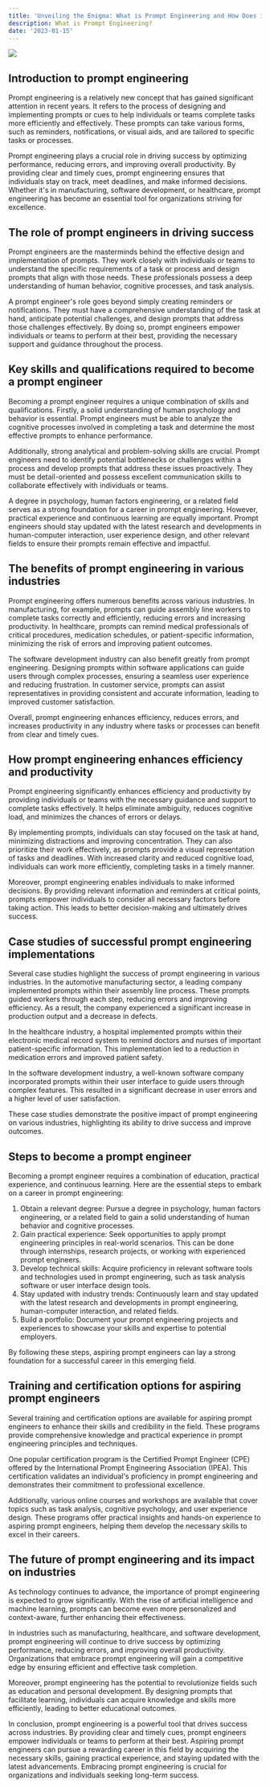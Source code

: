 ```yaml
---
title: 'Unveiling the Enigma: What is Prompt Engineering and How Does it Drive Success?'
description: What is Prompt Engineering?
date: '2023-01-15'
---
```


![](https://img.freepik.com/premium-vector/motivation-drive-success-from-business-achievement-reward-encourages-employees-develop-succeed-businessman-running-stairs-catch-winner-trophy_327176-1366.jpg)

## Introduction to prompt engineering

Prompt engineering is a relatively new concept that has gained significant attention in recent years. It refers to the process of designing and implementing prompts or cues to help individuals or teams complete tasks more efficiently and effectively. These prompts can take various forms, such as reminders, notifications, or visual aids, and are tailored to specific tasks or processes.

Prompt engineering plays a crucial role in driving success by optimizing performance, reducing errors, and improving overall productivity. By providing clear and timely cues, prompt engineering ensures that individuals stay on track, meet deadlines, and make informed decisions. Whether it's in manufacturing, software development, or healthcare, prompt engineering has become an essential tool for organizations striving for excellence.

## The role of prompt engineers in driving success

Prompt engineers are the masterminds behind the effective design and implementation of prompts. They work closely with individuals or teams to understand the specific requirements of a task or process and design prompts that align with those needs. These professionals possess a deep understanding of human behavior, cognitive processes, and task analysis.

A prompt engineer's role goes beyond simply creating reminders or notifications. They must have a comprehensive understanding of the task at hand, anticipate potential challenges, and design prompts that address those challenges effectively. By doing so, prompt engineers empower individuals or teams to perform at their best, providing the necessary support and guidance throughout the process.

## Key skills and qualifications required to become a prompt engineer

Becoming a prompt engineer requires a unique combination of skills and qualifications. Firstly, a solid understanding of human psychology and behavior is essential. Prompt engineers must be able to analyze the cognitive processes involved in completing a task and determine the most effective prompts to enhance performance.

Additionally, strong analytical and problem-solving skills are crucial. Prompt engineers need to identify potential bottlenecks or challenges within a process and develop prompts that address these issues proactively. They must be detail-oriented and possess excellent communication skills to collaborate effectively with individuals or teams.

A degree in psychology, human factors engineering, or a related field serves as a strong foundation for a career in prompt engineering. However, practical experience and continuous learning are equally important. Prompt engineers should stay updated with the latest research and developments in human-computer interaction, user experience design, and other relevant fields to ensure their prompts remain effective and impactful.

## The benefits of prompt engineering in various industries

Prompt engineering offers numerous benefits across various industries. In manufacturing, for example, prompts can guide assembly line workers to complete tasks correctly and efficiently, reducing errors and increasing productivity. In healthcare, prompts can remind medical professionals of critical procedures, medication schedules, or patient-specific information, minimizing the risk of errors and improving patient outcomes.

The software development industry can also benefit greatly from prompt engineering. Designing prompts within software applications can guide users through complex processes, ensuring a seamless user experience and reducing frustration. In customer service, prompts can assist representatives in providing consistent and accurate information, leading to improved customer satisfaction.

Overall, prompt engineering enhances efficiency, reduces errors, and increases productivity in any industry where tasks or processes can benefit from clear and timely cues.

## How prompt engineering enhances efficiency and productivity

Prompt engineering significantly enhances efficiency and productivity by providing individuals or teams with the necessary guidance and support to complete tasks effectively. It helps eliminate ambiguity, reduces cognitive load, and minimizes the chances of errors or delays.

By implementing prompts, individuals can stay focused on the task at hand, minimizing distractions and improving concentration. They can also prioritize their work effectively, as prompts provide a visual representation of tasks and deadlines. With increased clarity and reduced cognitive load, individuals can work more efficiently, completing tasks in a timely manner.

Moreover, prompt engineering enables individuals to make informed decisions. By providing relevant information and reminders at critical points, prompts empower individuals to consider all necessary factors before taking action. This leads to better decision-making and ultimately drives success.

## Case studies of successful prompt engineering implementations

Several case studies highlight the success of prompt engineering in various industries. In the automotive manufacturing sector, a leading company implemented prompts within their assembly line process. These prompts guided workers through each step, reducing errors and improving efficiency. As a result, the company experienced a significant increase in production output and a decrease in defects.

In the healthcare industry, a hospital implemented prompts within their electronic medical record system to remind doctors and nurses of important patient-specific information. This implementation led to a reduction in medication errors and improved patient safety.

In the software development industry, a well-known software company incorporated prompts within their user interface to guide users through complex features. This resulted in a significant decrease in user errors and a higher level of user satisfaction.

These case studies demonstrate the positive impact of prompt engineering on various industries, highlighting its ability to drive success and improve outcomes.

## Steps to become a prompt engineer

Becoming a prompt engineer requires a combination of education, practical experience, and continuous learning. Here are the essential steps to embark on a career in prompt engineering:

1.  Obtain a relevant degree: Pursue a degree in psychology, human factors engineering, or a related field to gain a solid understanding of human behavior and cognitive processes.
2.  Gain practical experience: Seek opportunities to apply prompt engineering principles in real-world scenarios. This can be done through internships, research projects, or working with experienced prompt engineers.
3.  Develop technical skills: Acquire proficiency in relevant software tools and technologies used in prompt engineering, such as task analysis software or user interface design tools.
4.  Stay updated with industry trends: Continuously learn and stay updated with the latest research and developments in prompt engineering, human-computer interaction, and related fields.
5.  Build a portfolio: Document your prompt engineering projects and experiences to showcase your skills and expertise to potential employers.

By following these steps, aspiring prompt engineers can lay a strong foundation for a successful career in this emerging field.

## Training and certification options for aspiring prompt engineers

Several training and certification options are available for aspiring prompt engineers to enhance their skills and credibility in the field. These programs provide comprehensive knowledge and practical experience in prompt engineering principles and techniques.

One popular certification program is the Certified Prompt Engineer (CPE) offered by the International Prompt Engineering Association (IPEA). This certification validates an individual's proficiency in prompt engineering and demonstrates their commitment to professional excellence.

Additionally, various online courses and workshops are available that cover topics such as task analysis, cognitive psychology, and user experience design. These programs offer practical insights and hands-on experience to aspiring prompt engineers, helping them develop the necessary skills to excel in their careers.

## The future of prompt engineering and its impact on industries

As technology continues to advance, the importance of prompt engineering is expected to grow significantly. With the rise of artificial intelligence and machine learning, prompts can become even more personalized and context-aware, further enhancing their effectiveness.

In industries such as manufacturing, healthcare, and software development, prompt engineering will continue to drive success by optimizing performance, reducing errors, and improving overall productivity. Organizations that embrace prompt engineering will gain a competitive edge by ensuring efficient and effective task completion.

Moreover, prompt engineering has the potential to revolutionize fields such as education and personal development. By designing prompts that facilitate learning, individuals can acquire knowledge and skills more efficiently, leading to better educational outcomes.

In conclusion, prompt engineering is a powerful tool that drives success across industries. By providing clear and timely cues, prompt engineers empower individuals or teams to perform at their best. Aspiring prompt engineers can pursue a rewarding career in this field by acquiring the necessary skills, gaining practical experience, and staying updated with the latest advancements. Embracing prompt engineering is crucial for organizations and individuals seeking long-term success.
